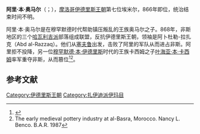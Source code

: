 {{Infobox monarch
| name            = 阿里·本·奥马尔<br>علي الثاني
| title           = [[摩洛哥君主列表|伊德里斯王朝埃米尔]]
| image           = 
| caption         =
| reign           = 866-？
| full name       = 阿里·本·奥马尔
| predecessor     = [[叶海亚·本·叶海亚|叶海亚·本·叶海亚]]
| successor       = [[叶海亚·本·卡西姆|叶海亚·本·卡西姆]]
| royal house     = 
| dynasty         = [[伊德里斯王朝|伊德里斯王朝]]
| father          = 奥马尔·本·伊德里斯
| mother          = 
| birth_date   = 不详
| birth_place  = 
| death_date   = 不详
| death_place  = 
| date of burial  =
| place of burial = 
|religion  = [[宰德派|宰德派]]
|}}
'''阿里·本·奥马尔'''（{{lang-ar|علي بن عمر}}；{{bd|？||？}}），[[摩洛哥|摩洛哥]][[伊德里斯王朝|伊德里斯王朝]]第七位埃米尔，866年即位，统治结束时间不明。

阿里·本·奥马尔是在穆罕默德时代帮助镇压叛乱的王族奥马尔之子。868年，非斯地区的三个[[哈瓦利吉派|哈瓦利吉派]]部落组成联盟，反抗伊德里斯王朝，领袖是阿卜杜勒-拉扎克（Abd al-Razzaq）。他们从[[塞夫鲁|塞夫鲁]]出发，击败了阿里的军队从而进占非斯。阿里拒不投降，另一位[[穆罕默德·本·伊德里斯|穆罕默德·本·伊德里斯]]时代的王族卡西姆之子[[叶海亚·本·卡西姆|叶海亚·本·卡西姆]]率军重夺非斯，从而篡位<ref name=":052">{{Cite book|last=Eustache|first=D.|title=Encyclopaedia of Islam, Second Edition|publisher=Brill|year=2012|editor-last=Bearman|editor-first=P.|chapter=Idrīsids|editor-last2=Bianquis|editor-first2=Th.|editor-last3=Bosworth|editor-first3=C.E.|editor-last4=van Donzel|editor-first4=E.|editor-last5=Heinrichs|editor-first5=W.P.}}</ref><ref name = googbook>The early medieval pottery industry at al-Basra, Morocco. Nancy L. Benco. B.A.R. 1987</ref>。

==参考文献==
{{reflist}}

{{S-start}}
{{Succession box|title=[[伊德里斯王朝|伊德里斯王朝]]|before=[[叶海亚·本·叶海亚|叶海亚·本·叶海亚]]|after=[[叶海亚·本·卡西姆|叶海亚·本·卡西姆]]|years=866–？}}
{{S-end}}
{{Rulers of Morocco}}
{{DEFAULTSORT:Ali Ibn Umar}}
[[Category:伊德里斯王朝|Category:伊德里斯王朝]]
[[Category:扎伊迪派伊玛目|Category:扎伊迪派伊玛目]]